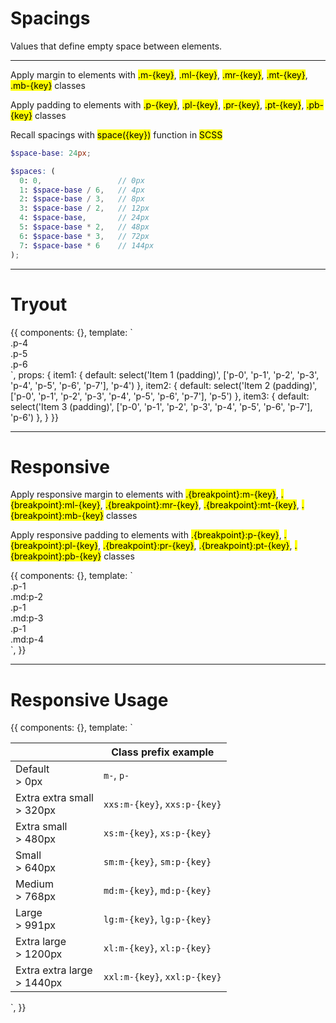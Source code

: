 
<Meta title='Utilities|Spacings' />


# Spacings

Values that define empty space between elements.

<hr />

Apply margin to elements with <mark>.m-{key}</mark>, <mark>.ml-{key}</mark>, <mark>.mr-{key}</mark>, <mark>.mt-{key}</mark>, <mark>.mb-{key}</mark> classes

Apply padding to elements with <mark>.p-{key}</mark>, <mark>.pl-{key}</mark>, <mark>.pr-{key}</mark>, <mark>.pt-{key}</mark>, <mark>.pb-{key}</mark> classes

Recall spacings with <mark>space({key})</mark> function in <mark>SCSS</mark>

```scss
$space-base: 24px;

$spaces: (
  0: 0,                 // 0px
  1: $space-base / 6,   // 4px
  2: $space-base / 3,   // 8px
  3: $space-base / 2,   // 12px
  4: $space-base,       // 24px
  5: $space-base * 2,   // 48px
  6: $space-base * 3,   // 72px
  7: $space-base * 6    // 144px
);
```

<hr/>


# Tryout

<Preview>
  <Story name='Tryout'>
    {{
      components: {},
      template: `<div class="grid">
        <div class="col-4">
          <div class="text-center color-white bg-primary" :class="item1">.p-4</div>
        </div>
        <div class="col-4">
          <div class="text-center color-white bg-primary" :class="item2">.p-5</div>
        </div>
        <div class="col-4">
          <div class="text-center color-white bg-primary" :class="item3">.p-6</div>
        </div>
      </div>`,
      props: {
        item1: {
          default: select('Item 1 (padding)', ['p-0', 'p-1', 'p-2', 'p-3', 'p-4', 'p-5', 'p-6', 'p-7'], 'p-4')
        },
        item2: {
          default: select('Item 2 (padding)', ['p-0', 'p-1', 'p-2', 'p-3', 'p-4', 'p-5', 'p-6', 'p-7'], 'p-5')
        },
        item3: {
          default: select('Item 3 (padding)', ['p-0', 'p-1', 'p-2', 'p-3', 'p-4', 'p-5', 'p-6', 'p-7'], 'p-6')
        },
      }
    }}
  </Story>
</Preview>

<hr/>


# Responsive

Apply responsive margin to elements with <mark>.{breakpoint}:m-{key}</mark>, <mark>.{breakpoint}:ml-{key}</mark>, <mark>.{breakpoint}:mr-{key}</mark>, <mark>.{breakpoint}:mt-{key}</mark>, <mark>.{breakpoint}:mb-{key}</mark> classes

Apply responsive padding to elements with <mark>.{breakpoint}:p-{key}</mark>, <mark>.{breakpoint}:pl-{key}</mark>, <mark>.{breakpoint}:pr-{key}</mark>, <mark>.{breakpoint}:pt-{key}</mark>, <mark>.{breakpoint}:pb-{key}</mark> classes

<Preview>
  <Story name='Responsive'>
    {{
      components: {},
      template: `<div class="grid">
        <div class="col-12 md:col-4">
          <div class="text-center color-white bg-primary p-1 md:p-2">.p-1 <br /> .md:p-2</div>
        </div>
        <div class="col-12 md:col-4">
          <div class="text-center color-white bg-primary p-1 md:p-3">.p-1 <br /> .md:p-3</div>
        </div>
        <div class="col-12 md:col-4">
          <div class="text-center color-white bg-primary p-1 md:p-4">.p-1 <br /> .md:p-4</div>
        </div>
      </div>`,
    }}
  </Story>
</Preview>


<hr/>


# Responsive Usage 

<Story name='Responsive Usage'>
  {{
    components: {},
    template: `<table class="table table--fixed table--compact table--definition table--border-bottom">
      <thead>
        <th></th>
        <th>
          Class prefix example
        </th>
      </thead>
      <tbody>
        <tr>
          <td>
            <span class="fs-epsilon color-secondary">Default</span><br />
            &gt; 0px
          </td>
          <td><code>m-</code>, <code>p-</code></td>
        </tr>
        <tr>
          <td>
            <span class="fs-epsilon color-secondary">Extra extra small</span><br />
            &gt; 320px
          </td>
          <td><code>xxs:m-{key}</code>, <code>xxs:p-{key}</code></td>
        </tr>
        <tr>
          <td>
            <span class="fs-epsilon color-secondary">Extra small</span><br />
            &gt; 480px
          </td>
          <td><code>xs:m-{key}</code>, <code>xs:p-{key}</code></td>
        </tr>
        <tr>
          <td>
            <span class="fs-epsilon color-secondary">Small</span><br />
            &gt; 640px
          </td>
          <td><code>sm:m-{key}</code>, <code>sm:p-{key}</code></td>
        </tr>
        <tr>
          <td>
            <span class="fs-epsilon color-secondary">Medium</span><br />
            &gt; 768px
          </td>
          <td><code>md:m-{key}</code>, <code>md:p-{key}</code></td>
        </tr>
        <tr>
          <td>
            <span class="fs-epsilon color-secondary">Large</span><br />
            &gt; 991px
          </td>
          <td><code>lg:m-{key}</code>, <code>lg:p-{key}</code></td>
        </tr>
        <tr>
          <td>
            <span class="fs-epsilon color-secondary">Extra large</span><br />
            &gt; 1200px
          </td>
          <td><code>xl:m-{key}</code>, <code>xl:p-{key}</code></td>
        </tr>
        <tr>
          <td>
            <span class="fs-epsilon color-secondary">Extra extra large</span><br />
            &gt; 1440px
          </td>
          <td><code>xxl:m-{key}</code>, <code>xxl:p-{key}</code></td>
        </tr>
      </tbody>
    </table>`,
  }}
</Story>
